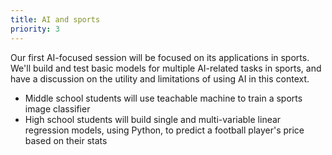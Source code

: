 ```yaml
---
title: AI and sports
priority: 3
---
```


Our first AI-focused session will be focused on its applications in sports. We'll build and test basic models for multiple AI-related tasks in sports, and have a discussion on the utility and limitations of using AI in this context.

* Middle school students will use teachable machine to train a sports image classifier  
* High school students will build single and multi-variable linear regression models, using Python, to predict a football player's price based on their stats
